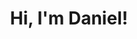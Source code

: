 ---
title: Hi, I'm Daniel!
description: Daniel Pepuho's personal blog
template: splash
editUrl: false
lastUpdated: false
next: false
prev: false
hero:
  tagline: Welcome to my personal blog where I share my thoughts about netwokring, programming, etc.
  image:
    file: ../../assets/me-homepage.jpeg
  actions:
    - text: Go to blog posts
      link: /blog/
      icon: right-arrow
      variant: primary
---